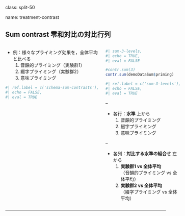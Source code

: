 class: split-50

name: treatment-contrast

## Sum contrast 零和対比の対比行列

::: columns

:::: pull-left

<!--
- 実験的介入treatmentの効果を，非介入群との比較で検討
  - 実験群 vs 統制群
- 各実験群を同一の統制群と比べる
-->

- 例：様々なプライミング効果を，全体平均と比べる
    1. 音韻的プライミング（実験群1）
    2. 綴字プライミング（実験群2）
    3. 意味プライミング

```r
#| ref.label = c('schema-sum-contrasts'),
#| echo = FALSE,
#| eval = TRUE
```

::::

:::: pull-right

```r
#| sum-3-levels,
#| echo = TRUE,
#| eval = FALSE

#contr.sum(3)
contr.sum(demoDataSum$priming)
```

```r
#| ref.label = c('sum-3-levels'),
#| echo = FALSE,
#| eval = TRUE
```

--

- 各行：**水準** 上から
    1. 音韻的プライミング
    2. 綴字プライミング
    3. 意味プライミング

--

- 各列：**対比する水準の組合せ** 左から
    1. **実験群1 vs 全体平均**  
      （音韻的プライミング vs 全体平均）
    2. **実験群2 vs 全体平均**  
      （綴字プライミング vs 全体平均）


::::

:::

---